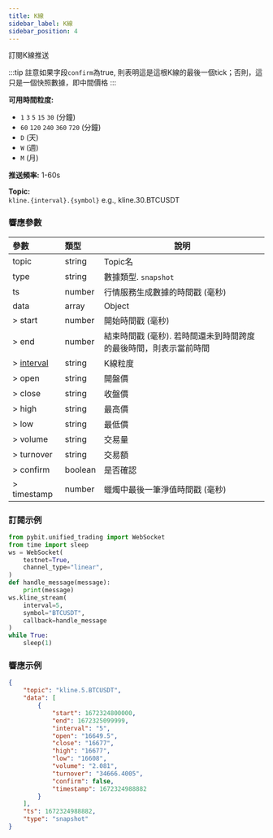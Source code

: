```yaml
---
title: K線
sidebar_label: K線
sidebar_position: 4
---
```


訂閱K線推送

:::tip
註意如果字段`confirm`為true, 則表明這是這根K線的最後一個tick；否則，這只是一個快照數據，即中間價格
:::

**可用時間粒度:**<br/>
* `1` `3` `5` `15` `30` (分鐘)
* `60` `120` `240` `360` `720` (分鐘)
* `D` (天)
* `W` (週)
* `M` (月)

**推送頻率:** 1-60s

**Topic:**<br/>
`kline.{interval}.{symbol}` e.g., kline.30.BTCUSDT

### 響應參數
| 參數 | 類型 | 說明|
|:----- |:-----|----- |
|topic |string |Topic名 |
|type |string |數據類型. `snapshot` |
|ts |number |行情服務生成數據的時間戳 (毫秒) |
|data |array |Object |
|> start |number |開始時間戳 (毫秒) |
|> end |number |結束時間戳 (毫秒). 若時間還未到時間跨度的最後時間，則表示當前時間 |
|> [interval](../../enum#interval) |string |K線粒度 |
|> open |string |開盤價 |
|> close |string |收盤價  |
|> high |string |最高價 |
|> low |string |最低價 |
|> volume |string |交易量 |
|> turnover |string |交易額 |
|> confirm |boolean |是否確認 |
|> timestamp |number |蠟燭中最後一筆淨值時間戳 (毫秒) |

### 訂閱示例

```python
from pybit.unified_trading import WebSocket
from time import sleep
ws = WebSocket(
    testnet=True,
    channel_type="linear",
)
def handle_message(message):
    print(message)
ws.kline_stream(
    interval=5,
    symbol="BTCUSDT",
    callback=handle_message
)
while True:
    sleep(1)
```

### 響應示例

```json
{
    "topic": "kline.5.BTCUSDT",
    "data": [
        {
            "start": 1672324800000,
            "end": 1672325099999,
            "interval": "5",
            "open": "16649.5",
            "close": "16677",
            "high": "16677",
            "low": "16608",
            "volume": "2.081",
            "turnover": "34666.4005",
            "confirm": false,
            "timestamp": 1672324988882
        }
    ],
    "ts": 1672324988882,
    "type": "snapshot"
}
```

